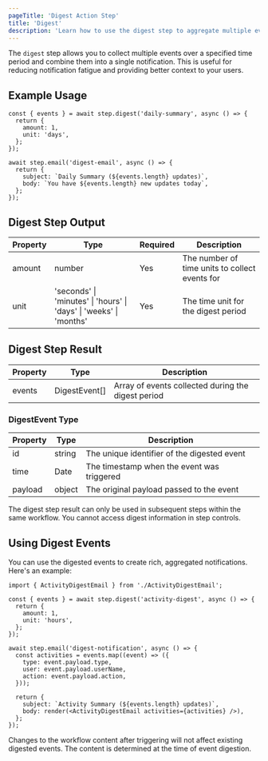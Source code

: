 ```yaml
---
pageTitle: 'Digest Action Step'
title: 'Digest'
description: 'Learn how to use the digest step to aggregate multiple events into a single notification'
---
```


The `digest` step allows you to collect multiple events over a specified time period and combine them into a single notification. This is useful for reducing notification fatigue and providing better context to your users.

## Example Usage

```tsx
const { events } = await step.digest('daily-summary', async () => {
  return {
    amount: 1,
    unit: 'days',
  };
});

await step.email('digest-email', async () => {
  return {
    subject: `Daily Summary (${events.length} updates)`,
    body: `You have ${events.length} new updates today`,
  };
});
```

## Digest Step Output

| Property | Type                                                               | Required | Description                                    |
| -------- | ------------------------------------------------------------------ | -------- | ---------------------------------------------- |
| amount   | number                                                             | Yes      | The number of time units to collect events for |
| unit     | 'seconds' \| 'minutes' \| 'hours' \| 'days' \| 'weeks' \| 'months' | Yes      | The time unit for the digest period            |

## Digest Step Result

| Property | Type          | Description                                        |
| -------- | ------------- | -------------------------------------------------- |
| events   | DigestEvent[] | Array of events collected during the digest period |

### DigestEvent Type

| Property | Type   | Description                                 |
| -------- | ------ | ------------------------------------------- |
| id       | string | The unique identifier of the digested event |
| time     | Date   | The timestamp when the event was triggered  |
| payload  | object | The original payload passed to the event    |

<Callout type="info">
  The digest step result can only be used in subsequent steps within the same workflow. You cannot
  access digest information in step controls.
</Callout>

## Using Digest Events

You can use the digested events to create rich, aggregated notifications. Here's an example:

```tsx
import { ActivityDigestEmail } from './ActivityDigestEmail';

const { events } = await step.digest('activity-digest', async () => {
  return {
    amount: 1,
    unit: 'hours',
  };
});

await step.email('digest-notification', async () => {
  const activities = events.map((event) => ({
    type: event.payload.type,
    user: event.payload.userName,
    action: event.payload.action,
  }));

  return {
    subject: `Activity Summary (${events.length} updates)`,
    body: render(<ActivityDigestEmail activities={activities} />),
  };
});
```

<Callout type="warning">
  Changes to the workflow content after triggering will not affect existing digested events. The
  content is determined at the time of event digestion.
</Callout>

